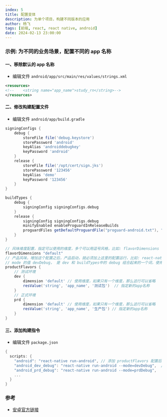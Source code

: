 ```yaml
---
index: 5
title: 配置变体
description: 为单个项目，构建不同版本的应用
author: 杨飞
tags: [前端, react, react native, android]
date: 2024-02-13 23:00:00
---
```


### 示例: 为不同的业务场景，配置不同的 app 名称

#### 一、移除默认的 app 名称

- 编辑文件 `android/app/src/main/res/values/strings.xml`

```xml
<resources>
<!--    <string name="app_name">study_rn</string>-->
</resources>
```

#### 二、修改构建配置文件

- 编辑文件 `android/app/build.gradle`

```gradle
signingConfigs {
    debug {
        storeFile file('debug.keystore')
        storePassword 'android'
        keyAlias 'androiddebugkey'
        keyPassword 'android'
    }
    release {
        storeFile file('/opt/cert/sign.jks')
        storePassword '123456'
        keyAlias 'demo'
        keyPassword '123456'
    }
}

buildTypes {
    debug {
        signingConfig signingConfigs.debug
    }
    release {
        signingConfig signingConfigs.debug
        minifyEnabled enableProguardInReleaseBuilds
        proguardFiles getDefaultProguardFile("proguard-android.txt"), "proguard-rules.pro"
    }
}

// 风味维度配置，指定可以使用的维度，多个可以用逗号风格，比如: flavorDimensions "region", "tier"
flavorDimensions "default"
// 产品风味，增加这个配置之后，产品启动，就必须加上这里的配置运行，比如: react-native run-android --mode=devDebug
// mode 的值 devDebug， 是 dev 和 buildTypes中的 debug 组合起来的一个词，使用驼峰写法。
productFlavors {
    // 测试环境
    dev {
        dimension 'default' // 使用维度，如果只有一个维度，那么这行可以省略
        resValue('string', 'app_name', '测试包')  // 指定新的app名称
    }
    // 正式环境
    prd {
        dimension 'default' // 使用维度，如果只有一个维度，那么这行可以省略
        resValue('string', 'app_name', '生产包') // 指定新的app名称
    }
}
```

#### 三、添加构建指令

- 编辑文件 `package.json`

```gradle
{
  scripts: {
    "android": "react-native run-android", // 添加 productFlavors 配置后，当前脚本会无法执行，必须加上 --mode 参数。
    "android_dev_debug": "react-native run-android --mode=devDebug",  // 两个关键字搭配使用，使用驼峰的写法。
    "android_prd_debug": "react-native run-android --mode=prdDebug",
    ...
  }
}
```

### 参考

- [安卓官方链接](https://developer.android.com/build/build-variants?spm=wolai.workspace.0.0.33df49adTe3ySV&hl=zh-cn#product-flavors)

